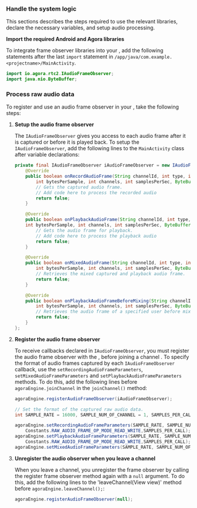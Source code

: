 
<PlatformWrapper platform="android">

### Handle the system logic

This sections describes the steps required to use the relevant libraries, declare the necessary variables, and setup audio processing.

**Import the required Android and Agora libraries**

To integrate <Vg k="VSDK" /> frame observer libraries into your <Vpl k="CLIENT" />, add the following statements after the last `import` statement in `/app/java/com.example.<projectname>/MainActivity`.

```java
import io.agora.rtc2.IAudioFrameObserver;
import java.nio.ByteBuffer;
```

### Process raw audio data

To register and use an audio frame observer in your <Vpl k="CLIENT" />, take the following steps:

1. **Setup the audio frame observer**

    The `IAudioFrameObserver` gives you access to each audio frame after it is captured or before it is played back. To setup the `IAudioFrameObserver`, add the following lines to the `MainActivity` class after variable declarations:

    ```java
    private final IAudioFrameObserver iAudioFrameObserver = new IAudioFrameObserver() {
        @Override
        public boolean onRecordAudioFrame(String channelId, int type, int samplesPerChannel, 
            int bytesPerSample, int channels, int samplesPerSec, ByteBuffer buffer, long renderTimeMs, int avsync_type) {
            // Gets the captured audio frame.
            // Add code here to process the recorded audio
            return false;
        }

        @Override
        public boolean onPlaybackAudioFrame(String channelId, int type, int samplesPerChannel, 
        int bytesPerSample, int channels, int samplesPerSec, ByteBuffer buffer, long renderTimeMs, int avsync_type) {
            // Gets the audio frame for playback.
            // Add code here to process the playback audio
            return false;
        }

        @Override
        public boolean onMixedAudioFrame(String channelId, int type, int samplesPerChannel, 
            int bytesPerSample, int channels, int samplesPerSec, ByteBuffer buffer, long renderTimeMs, int avsync_type) {
            // Retrieves the mixed captured and playback audio frame.
            return false;
        }

        @Override
        public boolean onPlaybackAudioFrameBeforeMixing(String channelId, int userId, int type, int samplesPerChannel, 
            int bytesPerSample, int channels, int samplesPerSec, ByteBuffer buffer, long renderTimeMs, int avsync_type) {
            // Retrieves the audio frame of a specified user before mixing.
            return false;
        }
    };
    ```

1. **Register the audio frame observer**

    To receive callbacks declared in `IAudioFrameObserver`, you must register the audio frame observer with the <Vg k="ENGINE" />, before joining a channel . To specify the format of audio frames captured by each `IAudioFrameObserver` callback, use the `setRecordingAudioFrameParameters`, `setMixedAudioFrameParameters` and `setPlaybackAudioFrameParameters` methods. To do this, add the following lines before `agoraEngine.joinChannel` in the `joinChannel()` method:

    ```java
    agoraEngine.registerAudioFrameObserver(iAudioFrameObserver);

    // Set the format of the captured raw audio data.
    int SAMPLE_RATE = 16000, SAMPLE_NUM_OF_CHANNEL = 1, SAMPLES_PER_CALL = 1024;

    agoraEngine.setRecordingAudioFrameParameters(SAMPLE_RATE, SAMPLE_NUM_OF_CHANNEL, 
        Constants.RAW_AUDIO_FRAME_OP_MODE_READ_WRITE,SAMPLES_PER_CALL);
    agoraEngine.setPlaybackAudioFrameParameters(SAMPLE_RATE, SAMPLE_NUM_OF_CHANNEL, 
        Constants.RAW_AUDIO_FRAME_OP_MODE_READ_WRITE,SAMPLES_PER_CALL);
    agoraEngine.setMixedAudioFrameParameters(SAMPLE_RATE, SAMPLE_NUM_OF_CHANNEL, SAMPLES_PER_CALL);
    ```

1. **Unregister the audio observer when you leave a channel**

    When you leave a channel, you unregister the frame observer by calling the register frame observer method again with a `null` argument. To do this, add the following lines to the 'leaveChannel(View view)' method before `agoraEngine.leaveChannel();`:

    ```java
    agoraEngine.registerAudioFrameObserver(null);
    ```

</PlatformWrapper>